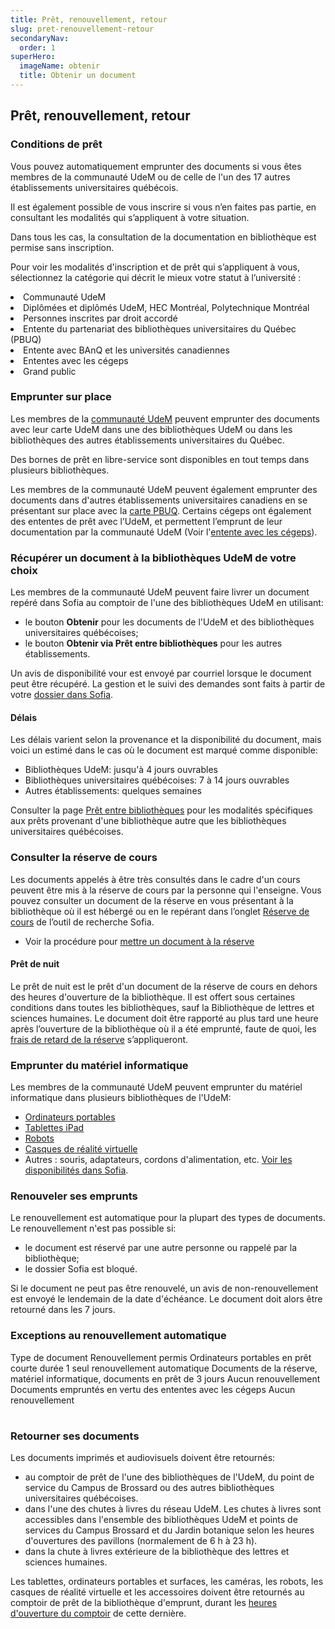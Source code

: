 ```yaml
---
title: Prêt, renouvellement, retour
slug: pret-renouvellement-retour
secondaryNav:
  order: 1
superHero:
  imageName: obtenir
  title: Obtenir un document
---
```



## Prêt, renouvellement, retour

### Conditions de prêt

Vous pouvez automatiquement emprunter des documents si vous êtes membres de la communauté UdeM ou de celle de l'un des 17 autres établissements universitaires québécois.

Il est également possible de vous inscrire si vous n’en faites pas partie, en consultant les modalités qui s’appliquent à votre situation.

Dans tous les cas, la consultation de la documentation en bibliothèque est permise sans inscription.

Pour voir les modalités d'inscription et de prêt qui s’appliquent à vous, sélectionnez la catégorie qui décrit le mieux votre statut à l’université :

<Liste variant="fleche">
    <li><Link to="communaute-udem/">Communauté UdeM</Link></li>
    <li><Link to="diplomes">Diplômées et diplômés UdeM, HEC Montréal, Polytechnique Montréal</Link></li>
    <li><Link to="droit-accorde">Personnes inscrites par droit accordé</Link></li>
    <li><Link to="pbuq">Entente du partenariat des bibliothèques universitaires du Québec (PBUQ)</Link></li>
    <li><Link to="banq-universites-canadiennes">Entente avec BAnQ et les universités canadiennes</Link></li>
    <li><Link to="cegeps">Ententes avec les cégeps</Link></li>
    <li><Link to="grand-public">Grand public</Link></li>
  </Liste>


### Emprunter sur place

Les membres de la [communauté UdeM](./communaute-udem) peuvent emprunter des documents avec leur carte UdeM dans une des bibliothèques UdeM ou dans les bibliothèques des autres établissements universitaires du Québec.

Des bornes de prêt en libre-service sont disponibles en tout temps dans plusieurs bibliothèques. 
  
Les membres de la communauté UdeM peuvent également emprunter des documents dans d'autres établissements universitaires canadiens en se présentant sur place avec la [carte PBUQ](./communaute-udem/carte-pbuq). 
Certains cégeps ont également des ententes de prêt avec l’UdeM, et permettent l’emprunt de leur documentation par la communauté UdeM (Voir l'[entente avec les cégeps](/obtenir/pret-renouvellement-retour/communaute-udem/ententes-cegeps)).

### Récupérer un document à la bibliothèques UdeM de votre choix

Les membres de la communauté UdeM peuvent faire livrer un document repéré dans Sofia au comptoir de l'une des bibliothèques UdeM en utilisant:

- le bouton **Obtenir** pour les documents de l'UdeM et des bibliothèques universitaires québécoises;
- le bouton **Obtenir via Prêt entre bibliothèques** pour les autres établissements.

Un avis de disponibilité vour est envoyé par courriel lorsque le document peut être récupéré. La gestion et le suivi des demandes sont faits à partir de votre [dossier dans Sofia](https://umontreal.account.worldcat.org/account).

#### Délais

Les délais varient selon la provenance et la disponibilité du document, mais voici un estimé dans le cas où le document est marqué comme disponible:

- Bibliothèques UdeM: jusqu'à 4 jours ouvrables
- Bibliothèques universitaires québécoises: 7 à 14 jours ouvrables
- Autres établissements: quelques semaines

Consulter la page [Prêt entre bibliothèques](/obtenir/peb/) pour les modalités spécifiques aux prêts provenant d'une bibliothèque autre que les bibliothèques universitaires québécoises.

### Consulter la réserve de cours

Les documents appelés à être très consultés dans le cadre d'un cours peuvent être mis à la réserve de cours par la personne qui l'enseigne.
Vous pouvez consulter un document de la réserve en vous présentant à la bibliothèque où il est hébergé ou en le repérant dans l’onglet [Réserve de cours](https://umontreal.on.worldcat.org/courseReserves/landing) de l’outil de recherche Sofia.

- Voir la procédure pour [mettre un document à la réserve](../../enseignement/reserve)

#### Prêt de nuit

Le prêt de nuit est le prêt d'un document de la réserve de cours en dehors des heures d'ouverture de la bibliothèque. Il est offert sous certaines conditions dans toutes les bibliothèques, sauf la Bibliothèque de lettres et sciences humaines. 
Le document doit être rapporté au plus tard une heure après l’ouverture de la bibliothèque où il a été emprunté, faute de quoi, les [frais de retard de la réserve](../grille-tarifs.pdf) s’appliqueront.


### Emprunter du matériel informatique

Les membres de la communauté UdeM peuvent emprunter du matériel informatique dans plusieurs bibliothèques de l'UdeM:

- [Ordinateurs portables](https://studio.bib.umontreal.ca/informatique/ordinateurs#portables-en-pr%C3%AAt)
- [Tablettes iPad](https://studio.bib.umontreal.ca/informatique/tablettes)
- [Robots](https://studio.bib.umontreal.ca/creatives/robots/)
- [Casques de réalité virtuelle](https://studio.bib.umontreal.ca/creatives/vr)
- Autres : souris, adaptateurs, cordons d'alimentation, etc. [Voir les disponibilités dans Sofia](https://umontreal.on.worldcat.org/search?queryString=ti:((Bibliotheque%20OU%20BLSH%20OU%20Cartotheque)%20ET%20Pret%20de%20materiel%20informatique)&database=Xwc&lang=fr&_gl=1*6cwma2*_ga*MTc0NTcwODQyNC4xNzM4MTcyNDQ1*_ga_V8J6YFFD4F*czE3NDcyMzQ4MjEkbzIzOCRnMSR0MTc0NzIzNTEyMyRqMCRsMCRoMA..).

### Renouveler ses emprunts

Le renouvellement est automatique pour la plupart des types de documents. Le renouvellement n'est pas possible si:

- le document est réservé par une autre personne ou rappelé par la bibliothèque;
- le dossier Sofia est bloqué.

Si le document ne peut pas être renouvelé, un avis de non-renouvellement est envoyé le lendemain de la date d'échéance. Le document doit alors être retourné dans les 7 jours.

### Exceptions au renouvellement automatique

<TableContainer component={Paper}>
      <Table sx={{ minWidth: 650 }} aria-label="simple table">
        <TableHead>
          <TableRow>
            <TableCell>Type de document</TableCell>
            <TableCell align="right">Renouvellement permis</TableCell>
          </TableRow>
        </TableHead>
        <TableBody>
          <TableRow sx={{ '&:last-child td, &:last-child th': { border: 0 } }}>
            <TableCell>Ordinateurs portables en prêt courte durée</TableCell>
            <TableCell align="right">1 seul renouvellement automatique</TableCell>
          </TableRow>
          <TableRow sx={{ '&:last-child td, &:last-child th': { border: 0 } }}>
            <TableCell>Documents de la réserve, matériel informatique, documents en prêt de 3 jours</TableCell>
            <TableCell align="right">Aucun renouvellement</TableCell>
          </TableRow>
          <TableRow sx={{ '&:last-child td, &:last-child th': { border: 0 } }}>
            <TableCell>Documents empruntés en vertu des ententes avec les cégeps</TableCell>
            <TableCell align="right">Aucun renouvellement</TableCell>
          </TableRow>
        </TableBody>
      </Table>
    </TableContainer>

### Retourner ses documents

Les documents imprimés et audiovisuels doivent être retournés:

- au comptoir de prêt de l'une des bibliothèques de l'UdeM, du point de service du Campus de Brossard ou des autres bibliothèques universitaires québécoises.
- dans l'une des chutes à livres du réseau UdeM. Les chutes à livres sont accessibles dans l'ensemble des bibliothèques UdeM et points de services du Campus Brossard et du Jardin botanique selon les heures d'ouvertures des pavillons (normalement de 6 h à 23 h).
- dans la chute à livres extérieure de la bibliothèque des lettres et sciences humaines. 

Les tablettes, ordinateurs portables et surfaces, les caméras, les robots, les casques de réalité virtuelle et les accessoires doivent être retournés au comptoir de prêt de la bibliothèque d'emprunt, durant les [heures d'ouverture du comptoir](https://bib.umontreal.ca/horaires/) de cette dernière. 
